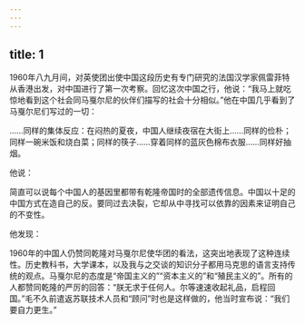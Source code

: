 ```yaml
---
---
---
```

title: 1
---



1960年八九月间，对英使团出使中国这段历史有专门研究的法国汉学家佩雷菲特从香港出发，对中国进行了第一次考察。回忆这次中国之行，他说：“我马上就吃惊地看到这个社会同马戛尔尼的伙伴们描写的社会十分相似。”他在中国几乎看到了马戛尔尼们写过的一切：

……同样的集体反应：在闷热的夏夜，中国人继续夜宿在大街上……同样的俭朴；同样一碗米饭和烧白菜；同样的筷子……穿着同样的蓝灰色棉布衣服……同样好抽烟。

他说：

简直可以说每个中国人的基因里都带有乾隆帝国时的全部遗传信息。中国以十足的中国方式在造自己的反。要同过去决裂，它却从中寻找可以依靠的因素来证明自己的不变性。

他发现：

1960年的中国人仍赞同乾隆对马戛尔尼使华团的看法，这突出地表现了这种连续性。历史教科书，大学课本，以及我与之交谈的知识分子都用马克思的语言支持传统的观点。马戛尔尼的态度是“帝国主义的”“资本主义的”和“殖民主义的”。所有的人都赞同乾隆的严厉的回答：“朕无求于任何人。尔等速速收起礼品，启程回国。”毛不久前遣返苏联技术人员和“顾问”时也是这样做的，他当时宣布说：“我们要自力更生。”
